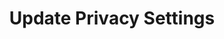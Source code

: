 ---
title: 'Update Privacy Settings'
openapi: openapi-v1  PUT /chat/updatePrivacySettings/{instance}
---